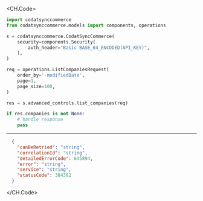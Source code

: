 
<CH.Code>
```python ListCompanies.py
import codatsynccommerce
from codatsynccommerce.models import components, operations

s = codatsynccommerce.CodatSyncCommerce(
    security=components.Security(
        auth_header="Basic BASE_64_ENCODED(API_KEY)",
    ),
)

req = operations.ListCompaniesRequest(
    order_by='-modifiedDate',
    page=1,
    page_size=100,
)

res = s.advanced_controls.list_companies(req)

if res.companies is not None:
    # handle response
    pass
```
---

```json Example Response
  {
    "canBeRetried": "string",
    "correlationId": "string",
    "detailedErrorCode": 645894,
    "error": "string",
    "service": "string",
    "statusCode": 384382
  }
```
</CH.Code>
